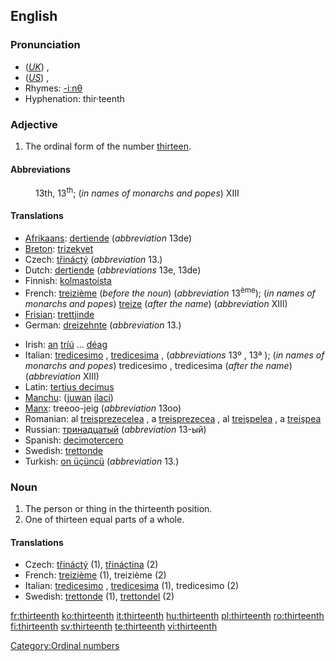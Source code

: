 ==English==

===Pronunciation===
* (''[[Received Pronunciation|UK]]'') {{IPA|/ˌθɜːˈtiːnθ/}}, {{SAMPA|/%T3:"ti:nT/}}
* (''[[General American|US]]'') {{IPA|/ˌθɝˈtiːnθ/}}, {{SAMPA|/%T3`"ti:nT/}}
* Rhymes: [[Rhymes:English:-iːnθ|-iːnθ]]
* Hyphenation: thir·teenth

===Adjective===
{{en-adj|-}}

# The ordinal form of the number [[thirteen]].

====Abbreviations====
: 13th, 13<sup>th</sup>; (''in names of monarchs and popes'') XIII

====Translations====
{{trans-top|13th}}
* [[Afrikaans]]: [[dertiende]] (''abbreviation'' 13de)
* [[Breton]]: [[trizekvet]]
* Czech: [[třináctý]] (''abbreviation'' 13.)
* Dutch: [[dertiende]] (''abbreviations'' 13e, 13de)
* Finnish: [[kolmastoista]]
* French: [[treizième]] (''before the noun'') (''abbreviation'' 13<sup>ème</sup>); (''in names of monarchs and popes'') [[treize]] (''after the name'') (''abbreviation'' XIII)
* [[Frisian]]: [[trettjinde]]
* German: [[dreizehnte]] (''abbreviation'' 13.)
{{trans-mid}}
* Irish: [[an#Irish|an]] [[tríú]] ... [[déag]]
* Italian: [[tredicesimo]] {{m}}, [[tredicesima]] {{f}}, (''abbreviations'' 13º {{m}}, 13ª {{f}}); (''in names of monarchs and popes'') tredicesimo {{m}}, tredicesima {{f}} (''after the name'') (''abbreviation'' XIII)
* Latin: [[tertius decimus]]
* [[Manchu]]: ([[juwan]] [[ilaci]])
* [[Manx]]: treeoo-jeig (''abbreviation'' 13oo)
* Romanian: al [[treisprezecelea]] {{m}}, a [[treisprezecea]] {{f}}, al [[treişpelea]] {{italbrac|m, informal}}, a [[treişpea]] {{italbrac|f, informal}}
* Russian: [[тринадцатый]] (''abbreviation'' 13-ый)
* Spanish: [[decimotercero]]
* Swedish: [[trettonde]]
* Turkish: [[on üçüncü]] (''abbreviation'' 13.)
{{trans-bottom}}

===Noun===
{{en-noun}}

# The person or thing in the thirteenth position.
# One of thirteen equal parts of a whole.

====Translations====

* Czech: [[třináctý]] {{m}} (1), [[třináctina]] {{f}} (2)
* French: [[treizième]] {{m|f}} (1), treizième {{m}} (2)
* Italian: [[tredicesimo]] {{m}}, [[tredicesima]] {{f}} (1), tredicesimo {{m}} (2)
* Swedish: [[trettonde]] (1), [[trettondel]] (2)

[[Category:Ordinal numbers]]

[[fr:thirteenth]]
[[ko:thirteenth]]
[[it:thirteenth]]
[[hu:thirteenth]]
[[pl:thirteenth]]
[[ro:thirteenth]]
[[fi:thirteenth]]
[[sv:thirteenth]]
[[te:thirteenth]]
[[vi:thirteenth]]